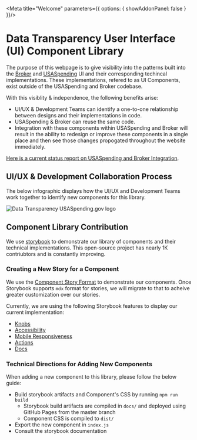 
<Meta title="Welcome" parameters={{ options: { showAddonPanel: false } }}/>

# Data Transparency User Interface (UI) Component Library
The purpose of this webpage is to give visibility into the patterns built into the 
[Broker](https://broker.usaspending.gov/) and [USASpending](https://usaspending.gov/) UI and their corresponding techincal implementations.
These implementations, refered to as UI Components, exist outside of the USASpending
and Broker codebase.

With this visiblity & independence, the following benefits arise:

- UI/UX & Development Teams can identify a one-to-one relationship between designs and their implementations in code.
- USASpending & Broker can reuse the same code.
- Integration with these components within USASpending and Broker will result in the ability to redesign or improve these components
in a single place and then see those changes propogated throughout the website immediately.

[Here is a current status report on USASpending and Broker Integration](https://github.com/fedspendingtransparency/data-act-documentation/blob/data-transparency-ui/frontend_apps/component-library-integration-status.md).

## UI/UX & Development Collaboration Process

The below infographic displays how the UI/UX and Development Teams work together to identify new components for this library.

<img src={infoGraphic} alt="Data Transparency USASpending.gov logo" />

## Component Library Contribution

We use [storybook](https://github.com/storybookjs/storybook) to demonstrate our library of components and their technical implementations.
This open-source project has nearly 1K contriubtors and is constantly improving.

### Creating a New Story for a Component

We use the [Component Story Format](https://storybook.js.org/docs/formats/component-story-format/) to demonstrate our components. Once
Storybook supports `mdx` format for stories, we will migrate to that to acheive greater customization over our stories.

Currently, we are using the following Storybook features to display our current implementation:

- [Knobs](https://github.com/storybookjs/storybook/tree/master/addons/knobs)
- [Accessibility](https://github.com/storybookjs/storybook/tree/master/addons/a11y)
- [Mobile Responsiveness](https://github.com/storybookjs/storybook/tree/master/addons/viewport)
- [Actions](https://github.com/storybookjs/storybook/tree/master/addons/actions)
- [Docs](https://github.com/storybookjs/storybook/tree/master/addons/docs)

### Technical Directions for Adding New Components

When adding a new component to this library, please follow the below guide:
- Build storybook artifacts and Component's CSS by running `npm run build`
    - Storybook build artifacts are compiled in `docs/` and deployed using GitHub Pages from the master branch
    - Component CSS is compiled to `dist/`
- Export the new component in `index.js`
- Consult the storybook documentation
